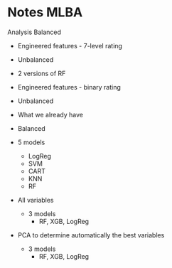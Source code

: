 # Notes MLBA

Analysis Balanced

- Engineered features - 7-level rating
 - Unbalanced
  - 2 versions of RF

- Engineered features - binary rating
 - Unbalanced
  - What we already have 
 - Balanced
  - 5 models
    - LogReg
    - SVM
    - CART
    - KNN
    - RF
    

- All variables
  - 3 models
    - RF, XGB, LogReg
  
- PCA to determine automatically the best variables
  - 3 models
    - RF, XGB, LogReg
